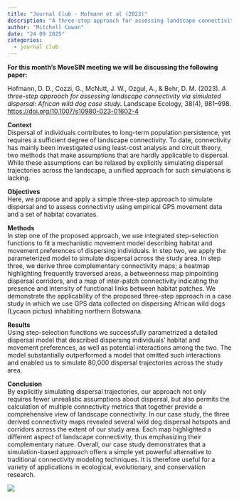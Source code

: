 ```yaml
---
title: "Journal Club - Hofmann et al (2023)"
description: "A three-step approach for assessing landscape connectivity via simulated dispersal: African wild dog case study"
author: "Mitchell Cowan"
date: "24 09 2025"
categories:
  - journal club
---
```


**For this month's MoveSIN meeting we will be discussing the following paper:**

Hofmann, D. D., Cozzi, G., McNutt, J. W., Ozgul, A., & Behr, D. M. (2023). *A three-step approach for assessing landscape connectivity via simulated dispersal: African wild dog case study.* Landscape Ecology, 38(4), 981–998. [https://doi.org/10.1007/s10980-023-01602-4](https://doi.org/10.1007/s10980-023-01602-4)

**Context**  
Dispersal of individuals contributes to long-term population persistence, yet requires a sufficient degree of landscape connectivity. To date, connectivity has mainly been investigated using least-cost analysis and circuit theory, two methods that make assumptions that are hardly applicable to dispersal. While these assumptions can be relaxed by explicitly simulating dispersal trajectories across the landscape, a unified approach for such simulations is lacking.

**Objectives**  
Here, we propose and apply a simple three-step approach to simulate dispersal and to assess connectivity using empirical GPS movement data and a set of habitat covariates.

**Methods**  
In step one of the proposed approach, we use integrated step-selection functions to fit a mechanistic movement model describing habitat and movement preferences of dispersing individuals. In step two, we apply the parameterized model to simulate dispersal across the study area. In step three, we derive three complementary connectivity maps; a heatmap highlighting frequently traversed areas, a betweenness map pinpointing dispersal corridors, and a map of inter-patch connectivity indicating the presence and intensity of functional links between habitat patches. We demonstrate the applicability of the proposed three-step approach in a case study in which we use GPS data collected on dispersing African wild dogs (Lycaon pictus) inhabiting northern Botswana.

**Results**  
Using step-selection functions we successfully parametrized a detailed dispersal model that described dispersing individuals’ habitat and movement preferences, as well as potential interactions among the two. The model substantially outperformed a model that omitted such interactions and enabled us to simulate 80,000 dispersal trajectories across the study area.

**Conclusion**  
By explicitly simulating dispersal trajectories, our approach not only requires fewer unrealistic assumptions about dispersal, but also permits the calculation of multiple connectivity metrics that together provide a comprehensive view of landscape connectivity. In our case study, the three derived connectivity maps revealed several wild dog dispersal hotspots and corridors across the extent of our study area. Each map highlighted a different aspect of landscape connectivity, thus emphasizing their complementary nature. Overall, our case study demonstrates that a simulation-based approach offers a simple yet powerful alternative to traditional connectivity modeling techniques. It is therefore useful for a variety of applications in ecological, evolutionary, and conservation research.

![](../images/hofmann2023_graphical_abstract.png)
